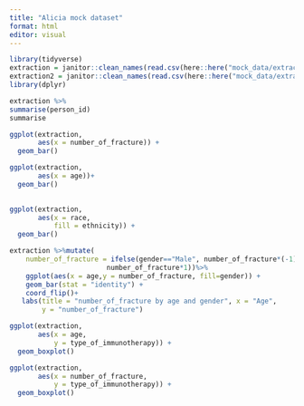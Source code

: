 ```yaml
---
title: "Alicia mock dataset"
format: html
editor: visual
---
```


```r
library(tidyverse)
extraction = janitor::clean_names(read.csv(here::here("mock_data/extraction_mock.csv"), header = TRUE))
extraction2 = janitor::clean_names(read.csv(here::here("mock_data/extraction2_mock.csv"), header = TRUE))
library(dplyr)
```

```r
extraction %>% 
summarise(person_id)
summarise
```

```r
ggplot(extraction,
       aes(x = number_of_fracture)) +
  geom_bar()
```

```r
ggplot(extraction,
       aes(x = age))+
  geom_bar()
  
```

```r
ggplot(extraction,
       aes(x = race,
           fill = ethnicity)) +
  geom_bar()
```

```r
extraction %>%mutate(
    number_of_fracture = ifelse(gender=="Male", number_of_fracture*(-1),
                        number_of_fracture*1))%>%
    ggplot(aes(x = age,y = number_of_fracture, fill=gender)) +
    geom_bar(stat = "identity") +
    coord_flip()+
   labs(title = "number_of_fracture by age and gender", x = "Age",
        y = "number_of_fracture")
```

```r
ggplot(extraction,
       aes(x = age,
           y = type_of_immunotherapy)) +
  geom_boxplot()
```

```r
ggplot(extraction,
       aes(x = number_of_fracture,
           y = type_of_immunotherapy)) +
  geom_boxplot()

```

```{}
```
